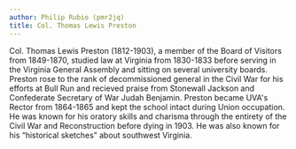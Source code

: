 ```yaml
---
author: Philip Rubio (pmr2jq)
title: Col. Thomas Lewis Preston
---
```

Col. Thomas Lewis Preston (1812-1903), a member of the Board of Visitors from 1849-1870, studied law at Virginia from 1830-1833 before serving in the Virginia General Assembly and sitting on several university boards. Preston rose to the rank of decommissioned general in the Civil War for his efforts at Bull Run and recieved praise from Stonewall Jackson and Confederate Secretary of War Judah Benjamin. Preston became UVA's Rector from 1864-1865 and kept the school intact during Union occupation. He was known for his oratory skills and charisma through the entirety of the Civil War and Reconstruction before dying in 1903. He was also known for his “historical sketches” about southwest Virginia.